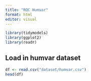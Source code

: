 ```yaml
---
title: "ROC Humvar"
format: html
editor: visual
---
```



```r
library(tidymodels)
library(ggplot2)
library(readr)
```

## Load in humvar dataset

```r
df <- read.csv("dataset/humvar.csv")
head(df)
```